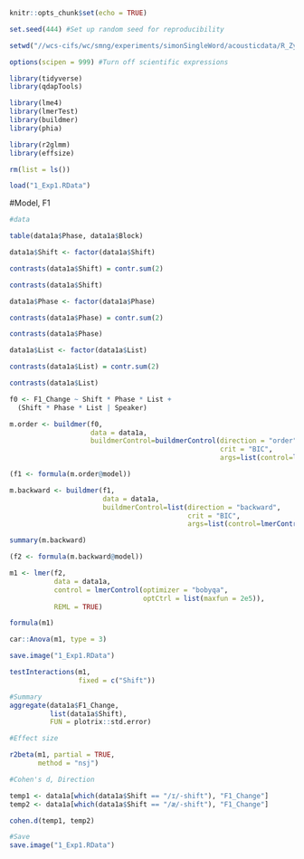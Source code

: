 
```r

knitr::opts_chunk$set(echo = TRUE)

set.seed(444) #Set up random seed for reproducibility

setwd("//wcs-cifs/wc/smng/experiments/simonSingleWord/acousticdata/R_Zyy")

options(scipen = 999) #Turn off scientific expressions

library(tidyverse)
library(qdapTools)

library(lme4)
library(lmerTest)
library(buildmer)
library(phia)

library(r2glmm)
library(effsize)

rm(list = ls())

load("1_Exp1.RData")
```

#Model, F1

```r
#data

table(data1a$Phase, data1a$Block)

data1a$Shift <- factor(data1a$Shift)

contrasts(data1a$Shift) = contr.sum(2)

contrasts(data1a$Shift)

data1a$Phase <- factor(data1a$Phase)

contrasts(data1a$Phase) = contr.sum(2)

contrasts(data1a$Phase)

data1a$List <- factor(data1a$List)

contrasts(data1a$List) = contr.sum(2)

contrasts(data1a$List)
```

```r
f0 <- F1_Change ~ Shift * Phase * List + 
  (Shift * Phase * List | Speaker)

m.order <- buildmer(f0,
                    data = data1a,
                    buildmerControl=buildmerControl(direction = "order",
                                                    crit = "BIC", 
                                                    args=list(control=lmerControl(optimizer='bobyqa'))))

(f1 <- formula(m.order@model))

m.backward <- buildmer(f1,
                       data = data1a,
                       buildmerControl=list(direction = "backward",
                                            crit = "BIC", 
                                            args=list(control=lmerControl(optimizer='bobyqa'))))

summary(m.backward)

(f2 <- formula(m.backward@model))
```

```r
m1 <- lmer(f2,
           data = data1a,
           control = lmerControl(optimizer = "bobyqa",
                                 optCtrl = list(maxfun = 2e5)),
           REML = TRUE)

formula(m1)

car::Anova(m1, type = 3)

save.image("1_Exp1.RData")

testInteractions(m1, 
                 fixed = c("Shift"))
```

```r
#Summary
aggregate(data1a$F1_Change,
          list(data1a$Shift), 
          FUN = plotrix::std.error) 

#Effect size

r2beta(m1, partial = TRUE, 
       method = "nsj")

#Cohen's d, Direction

temp1 <- data1a[which(data1a$Shift == "/ɪ/-shift"), "F1_Change"]
temp2 <- data1a[which(data1a$Shift == "/æ/-shift"), "F1_Change"]

cohen.d(temp1, temp2)
```

```r
#Save
save.image("1_Exp1.RData")
```




